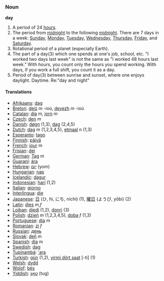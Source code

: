 ===Noun===
'''day'''

#A period of 24 [[hour]]s.
#The period from [[midnight]] to the following [[midnight]]. There are 7 days in a week: [[Sunday]], [[Monday]], [[Tuesday]], [[Wednesday]], [[Thursday]], [[Friday]], and [[Saturday]]. 
#Rotational period of a planet (especially Earth).
#The part of a day(3) which one spends at one's job, school, etc. "I worked two days last week" is not the same as "I worked 48 hours last week." With hours, you count only the hours you spend working. With days, if you work a full shift, you count it as a day.
#Period of day(3) between sunrise and sunset, where one enjoys daylight.  Daytime. Re:"day and night"

====Translations====
*[[Afrikaans]]: [[dag]]
*[[Breton]]: [[deiz]] ''m'' -ioù, [[devezh]] ''m'' -ioù
*[[Catalan]]: [[dia]] ''m'', [[jorn]] ''m''
*[[Czech]]: [[den]] ''m''
*[[Danish]]: [[døgn]] (1,3), [[dag]] (2,4,5)
*[[Dutch]]: [[dag]] m (1,2,3,4,5), [[etmaal]] n (1,3)
*[[Esperanto]]: [[tago]]
*[[Finnish]]: [[päivä]]
*[[French]]: [[jour]] m
*[[Frisian]]: [[dei]]
*[[German]]: [[Tag]] m
*[[Guaraní]]: [[ára]]
*[[Hebrew]]: [[יום]] (yom)
*[[Hungarian]]: [[nap]]
*[[Icelandic]]: [[dagur]]
*[[Indonesian]]: [[hari]] (1,2)
*[[Italian]]: [[giorno]]
*[[Interlingua]]: [[die]]
*[[Japanese]]: [[日]] (ひ, hi, にち, nichi) (1), [[曜日]] (ようび, yōbi) (2)
*[[Latin]]: [[dies]] ''m,f''
*[[Lojban]]: [[djedi]] (1,2), [[donri]] (3)
*[[Polish]]: [[dzień]] ''m'' (1,2,3,4,5), [[doba]] ''f'' (1,3) 
*[[Portuguese]]: [[dia]] ''m''
*[[Romanian]]: [[zi]] ''f''
*[[Russian]]: [[день]]
*[[Slovak]]: [[deň]] ''m''
*[[Spanish]]: [[día]] m
*[[Swedish]]: [[dag]]
*[[Tupinambá]]: [['ara]]
*[[Turkish]]: [[gün]] (1,2), [[yirmi dört saat]] [-ti] (1)
*[[Welsh]]: [[dydd]]
*[[Wolof]]: [[bés]]
*[[Yiddish]]: [[טאָג]] (tug)